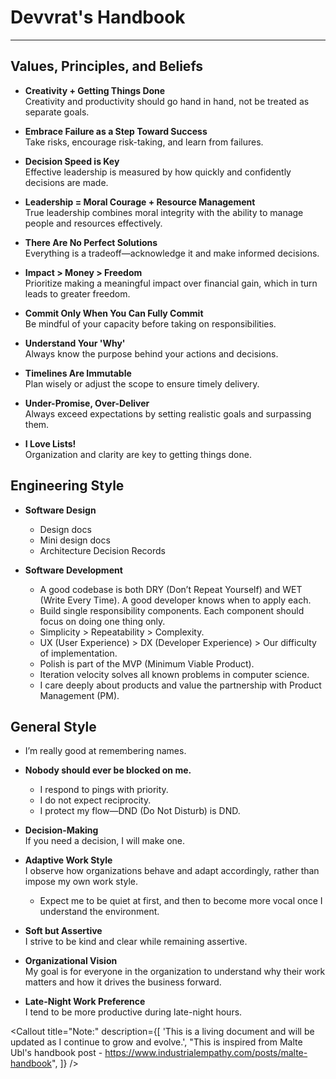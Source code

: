# Devvrat's Handbook

---

## Values, Principles, and Beliefs

- **Creativity + Getting Things Done**  
  Creativity and productivity should go hand in hand, not be treated as separate goals.

- **Embrace Failure as a Step Toward Success**  
  Take risks, encourage risk-taking, and learn from failures.

- **Decision Speed is Key**  
  Effective leadership is measured by how quickly and confidently decisions are made.

- **Leadership = Moral Courage + Resource Management**  
  True leadership combines moral integrity with the ability to manage people and resources effectively.

- **There Are No Perfect Solutions**  
  Everything is a tradeoff—acknowledge it and make informed decisions.

- **Impact > Money > Freedom**  
  Prioritize making a meaningful impact over financial gain, which in turn leads to greater freedom.

- **Commit Only When You Can Fully Commit**  
  Be mindful of your capacity before taking on responsibilities.

- **Understand Your 'Why'**  
  Always know the purpose behind your actions and decisions.

- **Timelines Are Immutable**  
  Plan wisely or adjust the scope to ensure timely delivery.

- **Under-Promise, Over-Deliver**  
  Always exceed expectations by setting realistic goals and surpassing them.

- **I Love Lists!**  
  Organization and clarity are key to getting things done.

## Engineering Style

- **Software Design**

  - Design docs
  - Mini design docs
  - Architecture Decision Records

- **Software Development**
  - A good codebase is both DRY (Don’t Repeat Yourself) and WET (Write Every Time). A good developer knows when to apply each.
  - Build single responsibility components. Each component should focus on doing one thing only.
  - Simplicity > Repeatability > Complexity.
  - UX (User Experience) > DX (Developer Experience) > Our difficulty of implementation.
  - Polish is part of the MVP (Minimum Viable Product).
  - Iteration velocity solves all known problems in computer science.
  - I care deeply about products and value the partnership with Product Management (PM).

## General Style

- I’m really good at remembering names.

- **Nobody should ever be blocked on me.**

  - I respond to pings with priority.
  - I do not expect reciprocity.
  - I protect my flow—DND (Do Not Disturb) is DND.

- **Decision-Making**  
  If you need a decision, I will make one.

- **Adaptive Work Style**  
  I observe how organizations behave and adapt accordingly, rather than impose my own work style.

  - Expect me to be quiet at first, and then to become more vocal once I understand the environment.

- **Soft but Assertive**  
  I strive to be kind and clear while remaining assertive.

- **Organizational Vision**  
  My goal is for everyone in the organization to understand why their work matters and how it drives the business forward.

- **Late-Night Work Preference**  
  I tend to be more productive during late-night hours.


<Callout
  title="Note:"
  description={[
    'This is a living document and will be updated as I continue to grow and evolve.',
    "This is inspired from Malte Ubl's handbook post - https://www.industrialempathy.com/posts/malte-handbook",
  ]}
/>
